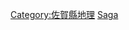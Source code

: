 {{日本行政區劃分類導航|河川}}
{{Commonscat|Rivers of Saga prefecture}}

[[Category:佐賀縣地理|Category:佐賀縣地理]]
[[Category:日本各都道府縣河流|Saga]]